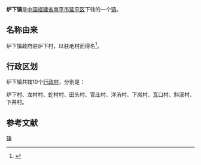 {{中国乡级行政区
| 行政区全称 = 炉下镇
| 景观照片文件名 =
| 景观照片描述 =
| 汉语拼音 =
| 通用拼音 =
| 注音符號 =
| 其它标音类型1 =
| 其它标音1 =
| 其它标音类型2 =
| 其它标音2 =
| 其它语言类型1 =
| 其它语言地名1 =
| 其它语言类型2 =
| 其它语言地名2 =
| 上级行政区 = [[福建省|福建省]][[南平市|南平市]][[延平区|延平区]]
| 行政区类别 = [[镇|镇]]
| 行政区划代码 =350702112
| 地理坐标 =
| 总面积 =
| 户籍人口 =
| 户籍人口年份 =
| 常住人口 =
| 常住人口年份 =
| 人口密度 =
| 行政区划 =
| 官方网站 =
| 政府驻地 =炉下村
| 邮政编码 =
| 毗邻行政区 =
| 位置图文件名 =
| 位置图描述 =
}}
'''炉下镇'''是[[中华人民共和国|中国]][[福建省|福建省]][[南平市|南平市]][[延平区|延平区]]下辖的一个[[镇|镇]]。

== 名称由来 ==
炉下镇政府驻炉下村，以驻地村而得名<ref>{{cite book|author=南平市志编纂委员会|title=南平市志(上下册)|year=1994|publisher=中华书局|location=北京市|isbn=7-101-01331-7|url=http://www.fjsq.gov.cn/ShowText.asp?ToBook=3221&index=28&|edition=第一版.|access-date=2011-06-20|archive-url=https://web.archive.org/web/20160304113924/http://www.fjsq.gov.cn/ShowText.asp?ToBook=3221&index=28&|archive-date=2016-03-04|dead-url=yes}}</ref>。

== 行政区划 ==

炉下镇共辖10个[[行政村|行政村]]，分别是：

炉下村、龙村村、蛇村村、田头村、官庄村、洋洧村、下岚村、瓦口村、斜溪村、下井村。

== 参考文献 ==
<references/>

{{延平区行政区划}}
{{福建小作品}}
[[Category:延平区乡镇|镇]]